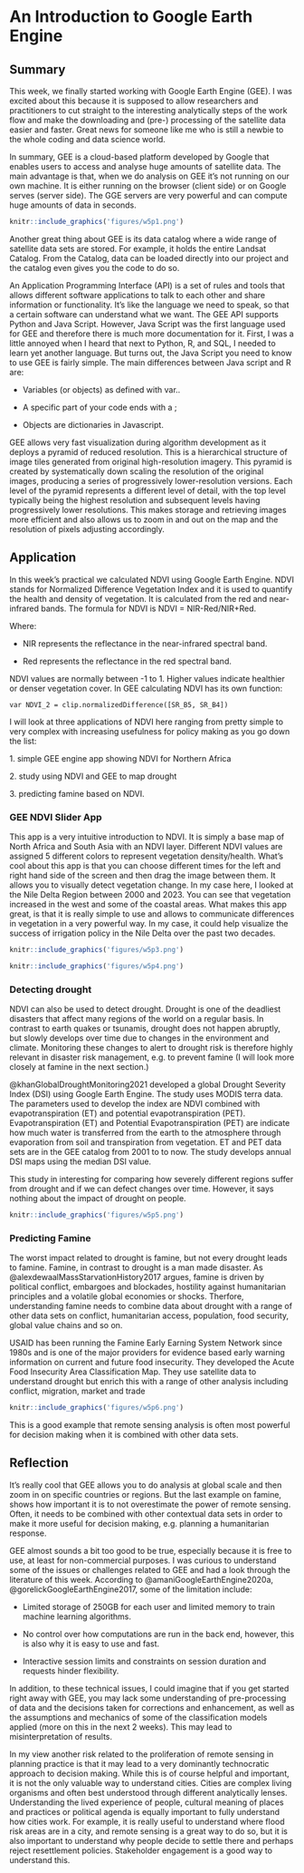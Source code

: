 # An Introduction to Google Earth Engine

## Summary

This week, we finally started working with Google Earth Engine (GEE). I was excited about this because it is supposed to allow researchers and practitioners to cut straight to the interesting analytically steps of the work flow and make the downloading and (pre-) processing of the satellite data easier and faster. Great news for someone like me who is still a newbie to the whole coding and data science world.

In summary, GEE is a cloud-based platform developed by Google that enables users to access and analyse huge amounts of satellite data. The main advantage is that, when we do analysis on GEE it's not running on our own machine. It is either running on the browser (client side) or on Google serves (server side). The GGE servers are very powerful and can compute huge amounts of data in seconds.

```r
knitr::include_graphics('figures/w5p1.png')

```

Another great thing about GEE is its data catalog where a wide range of satellite data sets are stored. For example, it holds the entire Landsat Catalog. From the Catalog, data can be loaded directly into our project and the catalog even gives you the code to do so.

An Application Programming Interface (API) is a set of rules and tools that allows different software applications to talk to each other and share information or functionality. It's like the language we need to speak, so that a certain software can understand what we want. The GEE API supports Python and Java Script. However, Java Script was the first language used for GEE and therefore there is much more documentation for it. First, I was a little annoyed when I heard that next to Python, R, and SQL, I needed to learn yet another language. But turns out, the Java Script you need to know to use GEE is fairly simple. The main differences between Java script and R are:

-   Variables (or objects) as defined with var..

-   A specific part of your code ends with a ;

-   Objects are dictionaries in Javascript.

GEE allows very fast visualization during algorithm development as it deploys a pyramid of reduced resolution. This is a hierarchical structure of image tiles generated from original high-resolution imagery. This pyramid is created by systematically down scaling the resolution of the original images, producing a series of progressively lower-resolution versions. Each level of the pyramid represents a different level of detail, with the top level typically being the highest resolution and subsequent levels having progressively lower resolutions. This makes storage and retrieving images more efficient and also allows us to zoom in and out on the map and the resolution of pixels adjusting accordingly.

## Application

In this week's practical we calculated NDVI using Google Earth Engine. NDVI stands for Normalized Difference Vegetation Index and it is used to quantify the health and density of vegetation. It is calculated from the red and near-infrared bands. The formula for NDVI is NDVI = NIR-Red/NIR+Red.

Where:

-   NIR represents the reflectance in the near-infrared spectral band.

-   Red represents the reflectance in the red spectral band.

NDVI values are normally between -1 to 1. Higher values indicate healthier or denser vegetation cover. In GEE calculating NDVI has its own function:

```         
var NDVI_2 = clip.normalizedDifference([SR_B5, SR_B4])
```

I will look at three applications of NDVI here ranging from pretty simple to very complex with increasing usefulness for policy making as you go down the list:

1\. simple GEE engine app showing NDVI for Northern Africa

2\. study using NDVI and GEE to map drought

3\. predicting famine based on NDVI.

### GEE NDVI Slider App

This app is a very intuitive introduction to NDVI. It is simply a base map of North Africa and South Asia with an NDVI layer. Different NDVI values are assigned 5 different colors to represent vegetation density/health. What's cool about this app is that you can choose different times for the left and right hand side of the screen and then drag the image between them. It allows you to visually detect vegetation change. In my case here, I looked at the Nile Delta Region between 2000 and 2023. You can see that vegetation increased in the west and some of the coastal areas. What makes this app great, is that it is really simple to use and allows to communicate differences in vegetation in a very powerful way. In my case, it could help visualize the success of irrigation policy in the Nile Delta over the past two decades.

```r
knitr::include_graphics('figures/w5p3.png')
```

```r
knitr::include_graphics('figures/w5p4.png')
```

### Detecting drought

NDVI can also be used to detect drought. Drought is one of the deadliest disasters that affect many regions of the world on a regular basis. In contrast to earth quakes or tsunamis, drought does not happen abruptly, but slowly develops over time due to changes in the environment and climate. Monitoring these changes to alert to drought risk is therefore highly relevant in disaster risk management, e.g. to prevent famine (I will look more closely at famine in the next section.)

@khanGlobalDroughtMonitoring2021 developed a global Drought Severity Index (DSI) using Google Earth Engine. The study uses MODIS terra data. The parameters used to develop the index are NDVI combined with evapotranspiration (ET) and potential evapotranspiration (PET). Evapotranspiration (ET) and Potential Evapotranspiration (PET) are indicate how much water is transferred from the earth to the atmosphere through evaporation from soil and transpiration from vegetation. ET and PET data sets are in the GEE catalog from 2001 to to now. The study develops annual DSI maps using the median DSI value.

This study in interesting for comparing how severely different regions suffer from drought and if we can defect changes over time. However, it says nothing about the impact of drought on people.

```r
knitr::include_graphics('figures/w5p5.png')
```

### Predicting Famine

The worst impact related to drought is famine, but not every drought leads to famine. Famine, in contrast to drought is a man made disaster. As @alexdewaalMassStarvationHistory2017 argues, famine is driven by political conflict, embargoes and blockades, hostility against humanitarian principles and a volatile global economies or shocks. Therfore, understanding famine needs to combine data about drought with a range of other data sets on conflict, humanitarian access, population, food security, global value chains and so on.

USAID has been running the Famine Early Earning System Network since 1980s and is one of the major providers for evidence based early warning information on current and future food insecurity. They developed the Acute Food Insecurity Area Classification Map. They use satellite data to understand drought but enrich this with a range of other analysis including conflict, migration, market and trade

```r
knitr::include_graphics('figures/w5p6.png')
```

This is a good example that remote sensing analysis is often most powerful for decision making when it is combined with other data sets.

## Reflection

It's really cool that GEE allows you to do analysis at global scale and then zoom in on specific countries or regions. But the last example on famine, shows how important it is to not overestimate the power of remote sensing. Often, it needs to be combined with other contextual data sets in order to make it more useful for decision making, e.g. planning a humanitarian response.

GEE almost sounds a bit too good to be true, especially because it is free to use, at least for non-commercial purposes. I was curious to understand some of the issues or challenges related to GEE and had a look through the literature of this week. According to @amaniGoogleEarthEngine2020a, @gorelickGoogleEarthEngine2017, some of the limitation include:

-   Limited storage of 250GB for each user and limited memory to train machine learning algorithms.

-   No control over how computations are run in the back end, however, this is also why it is easy to use and fast.

-   Interactive session limits and constraints on session duration and requests hinder flexibility.

In addition, to these technical issues, I could imagine that if you get started right away with GEE, you may lack some understanding of pre-processing of data and the decisions taken for corrections and enhancement, as well as the assumptions and mechanics of some of the classification models applied (more on this in the next 2 weeks). This may lead to misinterpretation of results.

In my view another risk related to the proliferation of remote sensing in planning practice is that it may lead to a very dominantly technocratic approach to decision making. While this is of course helpful and important, it is not the only valuable way to understand cities. Cities are complex living organisms and often best understood through different analytically lenses. Understanding the lived experience of people, cultural meaning of places and practices or political agenda is equally important to fully understand how cities work. For example, it is really useful to understand where flood risk areas are in a city, and remote sensing is a great way to do so, but it is also important to understand why people decide to settle there and perhaps reject resettlement policies. Stakeholder engagement is a good way to understand this.

